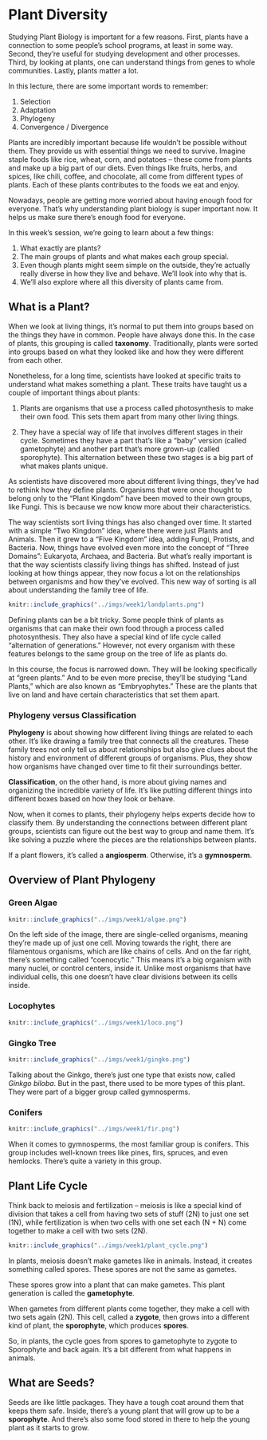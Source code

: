 # Plant Diversity

Studying Plant Biology is important for a few reasons. First, plants have a connection to some people's school programs, at least in some way. Second, they're useful for studying development and other processes. Third, by looking at plants, one can understand things from genes to whole communities. Lastly, plants matter a lot.

In this lecture, there are some important words to remember: 

1.  Selection
1.  Adaptation
1.  Phylogeny
1.  Convergence / Divergence

Plants are incredibly important because life wouldn't be possible without them. They provide us with essential things we need to survive. Imagine staple foods like rice, wheat, corn, and potatoes – these come from plants and make up a big part of our diets. Even things like fruits, herbs, and spices, like chili, coffee, and chocolate, all come from different types of plants. Each of these plants contributes to the foods we eat and enjoy.

Nowadays, people are getting more worried about having enough food for everyone. That's why understanding plant biology is super important now. It helps us make sure there's enough food for everyone.

In this week's session, we're going to learn about a few things:

1.  What exactly are plants?
1.  The main groups of plants and what makes each group special.
1.  Even though plants might seem simple on the outside, they're actually really diverse in how they live and behave. We'll look into why that is.
1.  We'll also explore where all this diversity of plants came from.

## What is a Plant?

When we look at living things, it's normal to put them into groups based on the things they have in common. People have always done this. In the case of plants, this grouping is called **taxonomy**. Traditionally, plants were sorted into groups based on what they looked like and how they were different from each other.

Nonetheless, for a long time, scientists have looked at specific traits to understand what makes something a plant. These traits have taught us a couple of important things about plants:

1.  Plants are organisms that use a process called photosynthesis to make their own food. This sets them apart from many other living things. 

1.  They have a special way of life that involves different stages in their cycle. Sometimes they have a part that's like a "baby" version (called gametophyte) and another part that's more grown-up (called sporophyte). This alternation between these two stages is a big part of what makes plants unique.

As scientists have discovered more about different living things, they've had to rethink how they define plants. Organisms that were once thought to belong only to the "Plant Kingdom" have been moved to their own groups, like Fungi. This is because we now know more about their characteristics.

The way scientists sort living things has also changed over time. It started with a simple "Two Kingdom" idea, where there were just Plants and Animals. Then it grew to a "Five Kingdom" idea, adding Fungi, Protists, and Bacteria. Now, things have evolved even more into the concept of "Three Domains": Eukaryota, Archaea, and Bacteria. But what's really important is that the way scientists classify living things has shifted. Instead of just looking at how things appear, they now focus a lot on the relationships between organisms and how they've evolved. This new way of sorting is all about understanding the family tree of life.

```r
knitr::include_graphics("../imgs/week1/landplants.png")
```

Defining plants can be a bit tricky. Some people think of plants as organisms that can make their own food through a process called photosynthesis. They also have a special kind of life cycle called "alternation of generations." However, not every organism with these features belongs to the same group on the tree of life as plants do.

In this course, the focus is narrowed down. They will be looking specifically at "green plants." And to be even more precise, they'll be studying "Land Plants," which are also known as "Embryophytes." These are the plants that live on land and have certain characteristics that set them apart.

### Phylogeny versus Classification

**Phylogeny** is about showing how different living things are related to each other. It's like drawing a family tree that connects all the creatures. These family trees not only tell us about relationships but also give clues about the history and environment of different groups of organisms. Plus, they show how organisms have changed over time to fit their surroundings better.

**Classification**, on the other hand, is more about giving names and organizing the incredible variety of life. It's like putting different things into different boxes based on how they look or behave.

Now, when it comes to plants, their phylogeny helps experts decide how to classify them. By understanding the connections between different plant groups, scientists can figure out the best way to group and name them. It's like solving a puzzle where the pieces are the relationships between plants.

If a plant flowers, it's called a **angiosperm**.  Otherwise, it's a **gymnosperm**.

## Overview of Plant Phylogeny

### Green Algae

```r
knitr::include_graphics("../imgs/week1/algae.png")
```

On the left side of the image, there are single-celled organisms, meaning they're made up of just one cell. Moving towards the right, there are filamentous organisms, which are like chains of cells. And on the far right, there's something called "coenocytic." This means it's a big organism with many nuclei, or control centers, inside it. Unlike most organisms that have individual cells, this one doesn't have clear divisions between its cells inside.

### Locophytes

```r
knitr::include_graphics("../imgs/week1/loco.png")
```

### Gingko Tree

```r
knitr::include_graphics("../imgs/week1/gingko.png")
```

Talking about the Ginkgo, there's just one type that exists now, called *Ginkgo biloba*. But in the past, there used to be more types of this plant. They were part of a bigger group called gymnosperms.

### Conifers

```r
knitr::include_graphics("../imgs/week1/fir.png")
```

When it comes to gymnosperms, the most familiar group is conifers. This group includes well-known trees like pines, firs, spruces, and even hemlocks. There's quite a variety in this group.

## Plant Life Cycle

Think back to meiosis and fertilization – meiosis is like a special kind of division that takes a cell from having two sets of stuff (2N) to just one set (1N), while fertilization is when two cells with one set each (N + N) come together to make a cell with two sets (2N).

```r
knitr::include_graphics("../imgs/week1/plant_cycle.png")
```

In plants, meiosis doesn't make gametes like in animals. Instead, it creates something called spores. These spores are not the same as gametes.

These spores grow into a plant that can make gametes. This plant generation is called the **gametophyte**.

When gametes from different plants come together, they make a cell with two sets again (2N). This cell, called a **zygote**, then grows into a different kind of plant, the **sporophyte**, which produces **spores**.

So, in plants, the cycle goes from spores to gametophyte to zygote to Sporophyte and back again. It's a bit different from what happens in animals.

## What are Seeds?

Seeds are like little packages. They have a tough coat around them that keeps them safe. Inside, there's a young plant that will grow up to be a **sporophyte**. And there's also some food stored in there to help the young plant as it starts to grow.
















